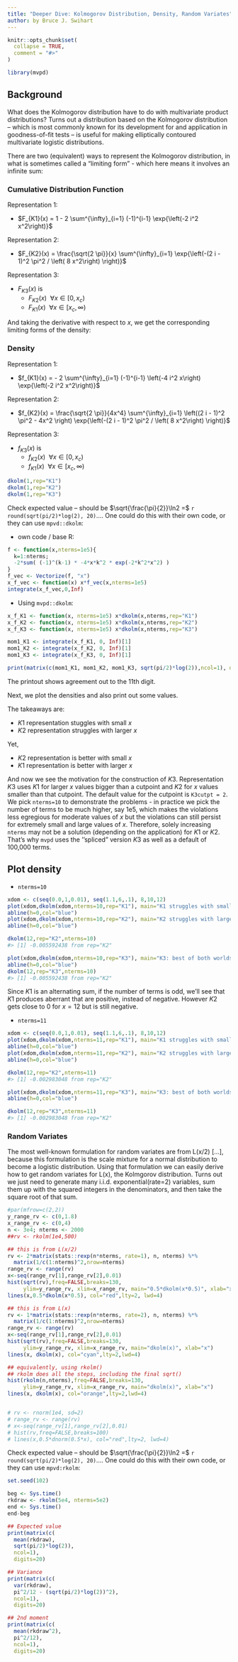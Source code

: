```yaml
---
title: "Deeper Dive: Kolmogorov Distribution, Density, Random Variates"
author: by Bruce J. Swihart
---
```


```r
knitr::opts_chunk$set(
  collapse = TRUE,
  comment = "#>"
)
```

```r
library(mvpd)
```

## Background

What does the Kolmogorov distribution have to do with multivariate product distributions?  Turns out a distribution based on the Kolmogorov distribution -- which is most commonly known for its development for and application in goodness-of-fit tests -- is useful for making elliptically contoured multivariate logistic distributions.

There are two (equivalent) ways to represent the Kolmogorov distribution, in what is sometimes called a "limiting form" - which here means it involves an infinite sum:

### Cumulative Distribution Function

Representation 1:

 * $F_{K1}(x) = 1 - 2 \sum^{\infty}_{i=1} (-1)^{i-1} \exp{\left(-2 i^2 x^2\right)}$

Representation 2:

  * $F_{K2}(x) = \frac{\sqrt{2 \pi}}{x} \sum^{\infty}_{i=1} \exp{\left(-(2 i - 1)^2 \pi^2 / \left( 8 x^2\right)      \right)}$

Representation 3:

  * $F_{K3}(x)$ is
    * $F_{K2}(x)~~\forall x \in [0,x_c)$
    * $F_{K1}(x)~~\forall x \in [x_c,\infty)$
  
And taking the derivative with respect to $x$, we get the corresponding limiting forms of the density:

### Density 

Representation 1:

 * $f_{K1}(x) = - 2 \sum^{\infty}_{i=1} (-1)^{i-1} 
 \left(-4 i^2 x\right)
 \exp{\left(-2 i^2 x^2\right)}$

Representation 2:

  * $f_{K2}(x) = \frac{\sqrt{2 \pi}}{4x^4} 
  \sum^{\infty}_{i=1} \left((2 i - 1)^2 \pi^2 - 4x^2 \right)
  \exp{\left(-(2 i - 1)^2 \pi^2 / \left( 8 x^2\right)      
  \right)}$

Representation 3:

  * $f_{K3}(x)$ is
    * $f_{K2}(x)~~\forall x \in [0,x_c)$
    * $f_{K1}(x)~~\forall x \in [x_c,\infty)$

```r
dkolm(1,rep="K1")
dkolm(1,rep="K2")
dkolm(1,rep="K3")
```

Check expected value -- should be $\sqrt{\frac{\pi}{2}}\ln2 =$ `r  round(sqrt(pi/2)*log(2), 20)`.... One could do this with their own code, or they can use `mpvd::dkolm`:

 * own code / base R:
 
```r
f <- function(x,nterms=1e5){ 
  k=1:nterms; 
  -2*sum( (-1)^(k-1) * -4*x*k^2 * exp(-2*k^2*x^2) )
}
f_vec <- Vectorize(f, "x")
x_f_vec <- function(x) x*f_vec(x,nterms=1e5)
integrate(x_f_vec,0,Inf)
```

  * Using `mvpd::dkolm`:

```r
x_f_K1 <- function(x, nterms=1e5) x*dkolm(x,nterms,rep="K1")
x_f_K2 <- function(x, nterms=1e5) x*dkolm(x,nterms,rep="K2")
x_f_K3 <- function(x, nterms=1e5) x*dkolm(x,nterms,rep="K3")

mom1_K1 <- integrate(x_f_K1, 0, Inf)[1]
mom1_K2 <- integrate(x_f_K2, 0, Inf)[1]
mom1_K3 <- integrate(x_f_K3, 0, Inf)[1]

print(matrix(c(mom1_K1, mom1_K2, mom1_K3, sqrt(pi/2)*log(2)),ncol=1), digits=20)
```

The printout shows agreement out to the 11th digit.

Next, we plot the densities and also print out some values.  

The takeaways are:

  * $K1$ representation stuggles with small $x$
  * $K2$ representation struggles with larger $x$

Yet,

  * $K2$ representation is better with small $x$
  * $K1$ representation is better with larger $x$

And now we see the motivation for the construction of $K3$. Representation $K3$ uses $K1$ for larger $x$ values bigger than a cutpoint and $K2$ for $x$ values smaller than that cutpoint.  The default value for the cutpoint is `K3cutpt = 2`.  We pick `nterms=10` to demonstrate the problems - in practice we pick the number of terms to be much higher, say 1e5, which makes the violations less egregious for moderate values of $x$ but the violations can still persist for extremely small and large values of $x$.  Therefore, solely increasing `nterms` may not be a solution (depending on the application) for $K1$ or $K2$.  That's why `mvpd` uses the ''spliced" version $K3$ as well as a default of 100,000 terms.

## Plot density

* `nterms=10`

```r
xdom <- c(seq(0.0,1,0.01), seq(1.1,6,.1), 8,10,12)
plot(xdom,dkolm(xdom,nterms=10,rep="K1"), main="K1 struggles with small x", ylab="", xlab="x")
abline(h=0,col="blue")
plot(xdom,dkolm(xdom,nterms=10,rep="K2"), main="K2 struggles with large x", ylab="", xlab="x")
abline(h=0,col="blue")

dkolm(12,rep="K2",nterms=10)
#> [1] -0.005592438 from rep="K2"

plot(xdom,dkolm(xdom,nterms=10,rep="K3"), main="K3: best of both worlds", ylab="", xlab="x")
abline(h=0,col="blue")
dkolm(12,rep="K3",nterms=10)
#> [1] -0.005592438 from rep="K2"


```

Since $K1$ is an alternating sum, if the number of terms is odd, we'll see that $K1$ produces aberrant that are positive, instead of negative.  However $K2$ gets close to 0 for $x=12$ but is still negative.

* `nterms=11`

```r
xdom <- c(seq(0.0,1,0.01), seq(1.1,6,.1), 8,10,12)
plot(xdom,dkolm(xdom,nterms=11,rep="K1"), main="K1 struggles with small x", ylab="", xlab="x")
abline(h=0,col="blue")
plot(xdom,dkolm(xdom,nterms=11,rep="K2"), main="K2 struggles with large x", ylab="", xlab="x")
abline(h=0,col="blue")

dkolm(12,rep="K2",nterms=11)
#> [1] -0.002983048 from rep="K2"

plot(xdom,dkolm(xdom,nterms=11,rep="K3"), main="K3: best of both worlds", ylab="", xlab="x")
abline(h=0,col="blue")

dkolm(12,rep="K3",nterms=11)
#> [1] -0.002983048 from rep="K2"


```

### Random Variates

The most well-known formulation for random variates are from L(x/2) [...], because this formulation is the scale mixture for a normal distribution to become a logistic distribution. Using that formulation we can easily derive how to get random variates for L(x), the Kolmgorov distribution.  Turns out we just need to generate many i.i.d. exponential(rate=2) variables, sum them up with the squared integers in the denominators, and then take the square root of that sum.


```r
#par(mfrow=c(2,2))
y_range_rv <- c(0,1.8)
x_range_rv <- c(0,4)
n <- 3e4; nterms <- 2000
##rv <- rkolm(1e4,500)

## this is from L(x/2)
rv <- 2*matrix(stats::rexp(n*nterms, rate=1), n, nterms) %*%
  matrix(1/c(1:nterms)^2,nrow=nterms)
range_rv <- range(rv)
x<-seq(range_rv[1],range_rv[2],0.01)
hist(sqrt(rv),freq=FALSE,breaks=130, 
     ylim=y_range_rv, xlim=x_range_rv, main="0.5*dkolm(x*0.5)", xlab="x")
lines(x,0.5*dkolm(x*0.5), col="red",lty=2, lwd=4)

## this is from L(x)
rv <- 1*matrix(stats::rexp(n*nterms, rate=2), n, nterms) %*%
  matrix(1/c(1:nterms)^2,nrow=nterms)
range_rv <- range(rv)
x<-seq(range_rv[1],range_rv[2],0.01)
hist(sqrt(rv),freq=FALSE,breaks=130, 
     ylim=y_range_rv, xlim=x_range_rv, main="dkolm(x)", xlab="x")
lines(x, dkolm(x), col="cyan",lty=2,lwd=4)

## equivalently, using rkolm()
## rkolm does all the steps, including the final sqrt()
hist(rkolm(n,nterms),freq=FALSE,breaks=130, 
     ylim=y_range_rv, xlim=x_range_rv, main="dkolm(x)", xlab="x")
lines(x, dkolm(x), col="orange",lty=2,lwd=4)


# rv <- rnorm(1e4, sd=2)
# range_rv <- range(rv)
# x<-seq(range_rv[1],range_rv[2],0.01)
# hist(rv,freq=FALSE,breaks=100)
# lines(x,0.5*dnorm(0.5*x), col="red",lty=2, lwd=4)


```

Check expected value -- should be $\sqrt{\frac{\pi}{2}}\ln2 =$ `r  round(sqrt(pi/2)*log(2), 20)`.... One could do this with their own code, or they can use `mpvd:rkolm`:

```r
set.seed(102)

beg <- Sys.time()
rkdraw <- rkolm(5e4, nterms=5e2)
end <- Sys.time()
end-beg

## Expected value
print(matrix(c(
  mean(rkdraw),
  sqrt(pi/2)*log(2)),
  ncol=1), 
  digits=20)

## Variance
print(matrix(c(
  var(rkdraw),
  pi^2/12 - (sqrt(pi/2)*log(2))^2),
  ncol=1), 
  digits=20)

## 2nd moment
print(matrix(c(
  mean(rkdraw^2),
  pi^2/12),
  ncol=1), 
  digits=20)
```


